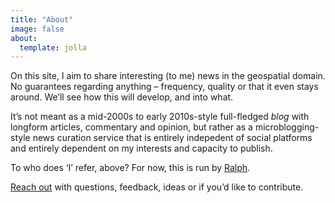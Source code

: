 ```yaml
---
title: "About"
image: false
about:
  template: jolla
---
```


On this site, I aim to share interesting (to me) news in the geospatial domain. 
No guarantees regarding anything – frequency, quality or that it even stays 
around. We'll see how this will develop, and into what. 

It's not meant as a mid-2000s to early 2010s-style full-fledged *blog* with 
longform articles, commentary and opinion, but rather as a microblogging-style 
news curation service that is entirely indepedent of social platforms and 
entirely dependent on my interests and capacity to publish. 

To who does 'I' refer, above? For now, this is run by 
[Ralph](https://ralphstraumann.ch). 

[Reach out](mail@ralphstraumann.ch) with questions, feedback, ideas or if you'd 
like to contribute.
